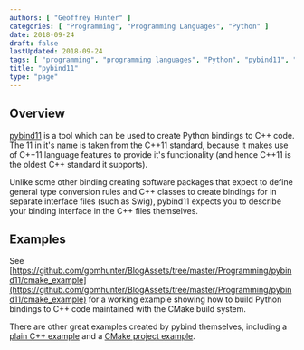 ```yaml
---
authors: [ "Geoffrey Hunter" ]
categories: [ "Programming", "Programming Languages", "Python" ]
date: 2018-09-24
draft: false
lastUpdated: 2018-09-24
tags: [ "programming", "programming languages", "Python", "pybind11", "C++", "C", "binding", "example" ]
title: "pybind11"
type: "page"
---
```



## Overview

[pybind11](https://github.com/pybind/pybind11) is a tool which can be used to create Python bindings to C++ code. The 11 in it's name is taken from the C++11 standard, because it makes use of C++11 language features to provide it's functionality (and hence C++11 is the oldest C++ standard it supports).

Unlike some other binding creating software packages that expect to define general type conversion rules and C++ classes to create bindings for in separate interface files (such as Swig), pybind11 expects you to describe your binding interface in the C++ files themselves.

## Examples

See [https://github.com/gbmhunter/BlogAssets/tree/master/Programming/pybind11/cmake_example](https://github.com/gbmhunter/BlogAssets/tree/master/Programming/pybind11/cmake_example) for a working example showing how to build Python bindings to C++ code maintained with the CMake build system.

There are other great examples created by pybind themselves, including a [plain C++ example](https://github.com/pybind/python_example) and a [CMake project example](https://github.com/pybind/cmake_example).
